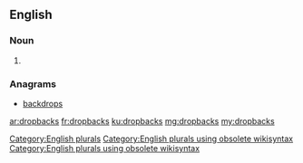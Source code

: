 ==English==

===Noun===
{{head|en}}

# {{plural of|dropback}}

===Anagrams===
* [[backdrops#English|backdrops]]

[[Category:English plurals]][[Category:English plurals using obsolete wikisyntax]][[Category:English plurals using obsolete wikisyntax]]

[[ar:dropbacks]]
[[fr:dropbacks]]
[[ku:dropbacks]]
[[mg:dropbacks]]
[[my:dropbacks]]